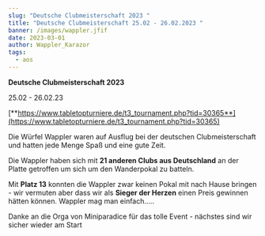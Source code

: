 ```yaml
---
slug: "Deutsche Clubmeisterschaft 2023 "
title: "Deutsche Clubmeisterschaft 25.02 - 26.02.2023 "
banner: /images/wappler.jfif
date: 2023-03-01
author: Wappler_Karazor
tags:
  - aos
---
```

**Deutsche Clubmeisterschaft 2023**

25.02 - 26.02.23

[**https://www.tabletopturniere.de/t3_tournament.php?tid=30365**](https://www.tabletopturniere.de/t3_tournament.php?tid=30365)

Die Würfel Wappler waren auf Ausflug bei der deutschen Clubmeisterschaft und hatten jede Menge Spaß und eine gute Zeit.

Die Wappler haben sich mit **21 anderen Clubs aus Deutschland** an der Platte getroffen um sich um den Wanderpokal zu batteln.

Mit **Platz 13** konnten die Wappler zwar keinen Pokal mit nach Hause bringen - wir vermuten aber dass wir als **Sieger der Herzen** einen Preis gewinnen hätten können. Wappler mag man einfach…..

Danke an die Orga von Miniparadice für das tolle Event - nächstes sind wir sicher wieder am Start
